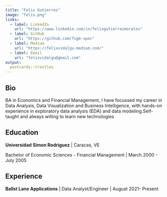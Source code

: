 ```yaml
---
title: "Felix Gutierrez"
image: "felix.png"
links:
  - label: LinkedIn
    url: "https://www.linkedin.com/in/felixgutierrezmorales"
  - label: GitHub
    url: "https://github.com/fvgm-spec"
  - label: Medium
    url: "https://felixvidalgu.medium.com/"
  - label: Email
    url: "felixvidalgu@gmail.com"
output:
  postcards::trestles
---
```

 
## Bio

BA in Economics and Financial Management, I have focussed my career in Data Analysis, Data
Visualization and Business Intelligence, with hands-on experience in exploratory data
analysis (EDA) and data modeling.Self-taught and always willing to learn new technologies

## Education

**Universidad Simon Rodriguez** | Caracas, VE

Bachelor of Economic Sciences -
Financial Management | March 2000 - July 2005


## Experience

**Ballst Lane Applications** | Data Analyst/Engineer | August 2021- Present